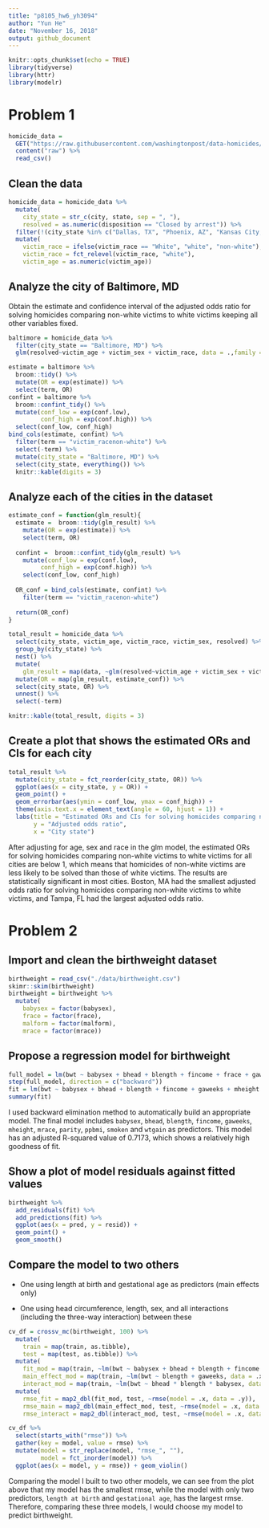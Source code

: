 ```yaml
---
title: "p8105_hw6_yh3094"
author: "Yun He"
date: "November 16, 2018"
output: github_document
---
```


```r
knitr::opts_chunk$set(echo = TRUE)
library(tidyverse)
library(httr)
library(modelr)
```

# Problem 1

```r
homicide_data = 
  GET("https://raw.githubusercontent.com/washingtonpost/data-homicides/master/homicide-data.csv") %>% 
  content("raw") %>% 
  read_csv()
```

## Clean the data

```r
homicide_data = homicide_data %>% 
  mutate(
    city_state = str_c(city, state, sep = ", "),
    resolved = as.numeric(disposition == "Closed by arrest")) %>% 
  filter(!(city_state %in% c("Dallas, TX", "Phoenix, AZ", "Kansas City, MO", "Tulsa, AL"))) %>% 
  mutate(
    victim_race = ifelse(victim_race == "White", "white", "non-white"),
    victim_race = fct_relevel(victim_race, "white"),
    victim_age = as.numeric(victim_age))
```

## Analyze the city of Baltimore, MD

Obtain the estimate and confidence interval of the adjusted odds ratio for solving homicides comparing non-white victims to white victims keeping all other variables fixed.

```r
baltimore = homicide_data %>% 
  filter(city_state == "Baltimore, MD") %>% 
  glm(resolved~victim_age + victim_sex + victim_race, data = .,family = binomial())

estimate = baltimore %>% 
  broom::tidy() %>% 
  mutate(OR = exp(estimate)) %>% 
  select(term, OR)
confint = baltimore %>% 
  broom::confint_tidy() %>% 
  mutate(conf_low = exp(conf.low),
         conf_high = exp(conf.high)) %>% 
  select(conf_low, conf_high)
bind_cols(estimate, confint) %>% 
  filter(term == "victim_racenon-white") %>% 
  select(-term) %>% 
  mutate(city_state = "Baltimore, MD") %>% 
  select(city_state, everything()) %>% 
  knitr::kable(digits = 3)
```

## Analyze each of the cities in the dataset

```r
estimate_conf = function(glm_result){
  estimate =  broom::tidy(glm_result) %>% 
    mutate(OR = exp(estimate)) %>% 
    select(term, OR)
  
  confint =  broom::confint_tidy(glm_result) %>% 
    mutate(conf_low = exp(conf.low),
         conf_high = exp(conf.high)) %>% 
    select(conf_low, conf_high)
  
  OR_conf = bind_cols(estimate, confint) %>% 
    filter(term == "victim_racenon-white")
  
  return(OR_conf)
}

total_result = homicide_data %>% 
  select(city_state, victim_age, victim_race, victim_sex, resolved) %>% 
  group_by(city_state) %>% 
  nest() %>% 
  mutate(
    glm_result = map(data, ~glm(resolved~victim_age + victim_sex + victim_race, data = .x, family = binomial()))) %>%
  mutate(OR = map(glm_result, estimate_conf)) %>% 
  select(city_state, OR) %>% 
  unnest() %>% 
  select(-term)

knitr::kable(total_result, digits = 3)
```

## Create a plot that shows the estimated ORs and CIs for each city

```r
total_result %>%
  mutate(city_state = fct_reorder(city_state, OR)) %>% 
  ggplot(aes(x = city_state, y = OR)) +
  geom_point() +
  geom_errorbar(aes(ymin = conf_low, ymax = conf_high)) +
  theme(axis.text.x = element_text(angle = 60, hjust = 1)) +
  labs(title = "Estimated ORs and CIs for solving homicides comparing non-white victims to white victims for each city",
       y = "Adjusted odds ratio",
       x = "City state")
```

After adjusting for age, sex and race in the glm model, the estimated ORs for solving homicides comparing non-white victims to white victims for all cities are below 1, which means that homicides of non-white victims are less likely to be solved than those of white victims. The results are statistically significant in most cities. Boston, MA had the smallest adjusted odds ratio for solving homicides comparing non-white victims to white victims, and Tampa, FL had the largest adjusted odds ratio. 

# Problem 2

## Import and clean the birthweight dataset

```r
birthweight = read_csv("./data/birthweight.csv")
skimr::skim(birthweight)
birthweight = birthweight %>% 
  mutate(
    babysex = factor(babysex),
    frace = factor(frace),
    malform = factor(malform),
    mrace = factor(mrace))
```

## Propose a regression model for birthweight

```r
full_model = lm(bwt ~ babysex + bhead + blength + fincome + frace + gaweeks + malform + menarche + mheight + momage + mrace + parity + ppbmi + smoken + wtgain, data = birthweight)
step(full_model, direction = c("backward"))
fit = lm(bwt ~ babysex + bhead + blength + fincome + gaweeks + mheight + mrace + parity + ppbmi + smoken + wtgain, data = birthweight)
summary(fit)
```

I used backward elimination method to automatically build an appropriate model. The final model includes `babysex`, `bhead`, `blength`, `fincome`, `gaweeks`, `mheight`, `mrace`, `parity`, `ppbmi`, `smoken` and `wtgain` as predictors. This model has an adjusted R-squared value of 0.7173, which shows a relatively high goodness of fit.  

## Show a plot of model residuals against fitted values

```r
birthweight %>% 
  add_residuals(fit) %>% 
  add_predictions(fit) %>%
  ggplot(aes(x = pred, y = resid)) +
  geom_point() +
  geom_smooth()
```

## Compare the model to two others

* One using length at birth and gestational age as predictors (main effects only)

* One using head circumference, length, sex, and all interactions (including the three-way interaction) between these 

```r
cv_df = crossv_mc(birthweight, 100) %>%
  mutate(
    train = map(train, as.tibble),
    test = map(test, as.tibble)) %>%
  mutate(
    fit_mod = map(train, ~lm(bwt ~ babysex + bhead + blength + fincome + gaweeks + mheight + mrace + parity + ppbmi + smoken + wtgain, data = .x)),
    main_effect_mod = map(train, ~lm(bwt ~ blength + gaweeks, data = .x)),
    interact_mod = map(train, ~lm(bwt ~ bhead * blength * babysex, data = .x))) %>% 
  mutate(
    rmse_fit = map2_dbl(fit_mod, test, ~rmse(model = .x, data = .y)),
    rmse_main = map2_dbl(main_effect_mod, test, ~rmse(model = .x, data = .y)),
    rmse_interact = map2_dbl(interact_mod, test, ~rmse(model = .x, data = .y)))

cv_df %>% 
  select(starts_with("rmse")) %>% 
  gather(key = model, value = rmse) %>% 
  mutate(model = str_replace(model, "rmse_", ""),
         model = fct_inorder(model)) %>% 
  ggplot(aes(x = model, y = rmse)) + geom_violin()
```

Comparing the model I built to two other models, we can see from the plot above that my model has the smallest rmse, while the model with only two predictors, `length at birth` and `gestational age`, has the largest rmse. Therefore, comparing these three models, I would choose my model to predict birthweight.     